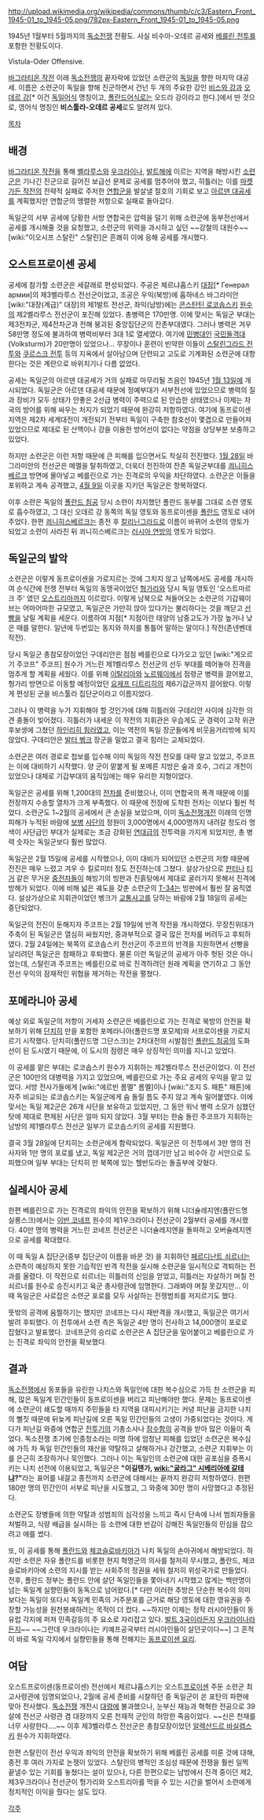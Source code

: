 http://upload.wikimedia.org/wikipedia/commons/thumb/c/c3/Eastern_Front_1945-01_to_1945-05.png/782px-Eastern_Front_1945-01_to_1945-05.png

1945년 1월부터 5월까지의 [[독소전쟁]] 전황도. 사실 비수아-오데르 공세와 [[베를린 전투]]를 포함한 전황도이다.

Vistula-Oder Offensive.

[[바그라티온 작전]] 이래 [[독소전쟁]]의 끝자락에 있었던 소련군의 [[독일]]을 향한 마지막 대공세. 이름은 소련군이 독일을 향해 진군하면서 건넌 두 개의 주요한 강인 [[비스와 강]]과 [[오데르 강]][* 이건 [[독일어]]식 명칭이고, [[폴란드어]]식로는 오드라 강이라고 한다.]에서 딴 것으로, 영어식 명칭인 '''비스툴라-오데르 공세'''로도 알려져 있다.

[[목차]]

== 배경 ==
[[바그라티온 작전]]을 통해 [[벨라루스]]와 [[우크라이나]], [[발트해]]에 이르는 지역을 해방시킨 [[소련군]]은 기나긴 진군으로 길어진 보급선 문제로 공세를 멈추어야 했고, 히틀러는 이를 [[마켓 가든 작전]]의 전략적 실패로 주저한 [[연합군]]을 발살낼 절호의 기회로 보고 [[아르덴 대공세]]를 계획했지만 연합군의 맹렬한 저항으로 실패로 돌아갔다. 

독일군의 서부 공세에 당황한 서방 연합국은 압력을 덜기 위해 소련군에 동부전선에서 공세를 개시해줄 것을 요청했고, 소련군의 위력을 과시하고 싶던 ~~강철의 대원수~~ [wiki:"이오시프 스탈린" 스탈린]은 흔쾌히 이에 응해 공세를 개시했다. 

== 오스트프로이센 공세 ==
공세에 참가할 소련군은 세갈래로 편성되었다. 주공은 체르냐홉스키 [[대장]][* Генерал армии]의 제3벨라루스 전선군이었고, 조공은 우익(북방)에 홉하네스 바그라미안 [wiki:"대장(계급)" 대장]의 제1발트 전선군, 좌익(남방)에는 [[콘스탄틴 로코솝스키]] [[원수]]의 제2벨라루스 전선군이 포진해 있었다. 총병력은 170만명. 이에 맞서는 독일군 부대는 제3전차군, 제4전차군과 전해 붕괴된 중앙집단군의 잔존부대였다. 그러나 병력은 겨우 58만명 정도에 불과하여 병력비부터 3대 1로 열세였다. 여기에 [[민병대]]인 [[국민돌격대]](Volksturm)가 20만명이 있었으나... 무장이나 훈련이 빈약한 이들이 [[스탈린그라드 전투]]와 [[쿠르스크 전투]] 등의 지옥에서 살아남으며 단련되고 고도로 기계화된 소련군에 대항한다는 것은 계란으로 바위치기나 다름 없었다.

공세는 독일군의 아르덴 대공세가 거의 실패로 마무리될 즈음인 1945년 [[1월 13일]]에 개시되었다. 독일군은 아르덴 대공세 때문에 정예부대가 서부전선에 있었으므로 병력의 질과 장비가 모두 상태가 안좋은 2선급 병력이 주력으로 된 안습한 상태였으나 이제는 자국의 방어를 위해 싸우는 처지가 되었기 때문에 완강히 저항하였다. 여기에 동프로이센 지역은 제2차 세계대전이 개전되기 전부터 독일이 구축한 참호선이 몇겹으로 만들어져 있었으므로 제대로 된 산맥이나 강을 이용한 방어선이 없다는 약점을 상당부분 보충하고 있었다.

하지만 소련군은 이런 저항 때문에 큰 피해를 입으면서도 착실히 전진했다. [[1월 28일]] 바그라미안의 전선군은 메멜을 탈취하였고, 더욱더 전진하여 잔존 독일군부대를 [[쾨니히스베르크]] 방면에 몰아넣고 베를린으로 가는 진격로의 우익을 차단하였다. 소련군은 이들을 포위하고 계속 공격했고, [[4월 9일]] 이곳을 지키던 독일군은 항복하였다.

이후 소련은 독일의 [[폴란드 침공]] 당시 소련이 차지했던 폴란드 동부를 그대로 소련 영토로 흡수하였고, 그 대신 오데르 강 동쪽의 독일 영토와 동프로이센을 [[폴란드]] 영토로 내어주었다. 한편 [[쾨니히스베르크]]는 종전 후 [[칼리닌그라드]]로 이름이 바뀌어 소련의 영토가 되었고 소련이 사라진 뒤 쾨니히스베르크는 [[러시아 연방]]의 영토가 되었다.

== 독일군의 발악 ==
소련군은 이렇게 동프로이센을 가로지르는 것에 그치지 않고 남쪽에서도 공세를 개시하여 순식간에 전쟁 전부터 독일의 동맹국이었던 [[헝가리]]와 당시 독일 영토인 '오스트마르크 주' 였던 [[오스트리아]]까지 이르렀다. 이렇게 남북으로 쳐들어오는 소련군의 기갑웨이브는 어마어마한 규모였고, 독일군은 가만히 앉아 있다가는 불리하다는 것을 깨닫고 [[선빵]]을 날릴 계획을 세운다. 이름하여 지점[* 지점이란 태양의 남중고도가 가장 높거나 낮은 때를 말한다. 일년에 두번있는 동지와 하지를 통틀어 말하는 말이다.] 작전(존넨벤데 작전).

당시 독일군 총참모장이었던 구데리안은 점점 베를린으로 다가오고 있던 [wiki:"게오르기 주코프" 주코프] 원수가 거느린 제1벨라루스 전선군의 선두 부대를 떼어놓아 진격을 멈추게 할 계획을 세웠다. 이를 위해 [[이탈리아]]와 [[노르웨이]]에서 점령군 병력을 끌어왔고, 헝가리 방면으로 이동할 예정이었던 [[요제프 디트리히]]의 제6기갑군까지 끌어왔다. 이렇게 편성된 군을 비스툴라 집단군이라고 이름지었다.

그러나 이 병력을 누가 지휘해야 할 것인가에 대해 히틀러와 구데리안 사이에 심각한 의견 충돌이 빚어졌다. 히틀러가 내세운 이 작전의 지휘관은 우습게도 군 경력이 고작 위관 후보생에 그쳤던 [[하인리히 힘러]]였고, 이는 역전의 독일 장군들에게 비웃음거리밖에 되지 않았다. 구데리안은 [[발터 벵크]] 장군을 밀었고 결국 힘러는 교체되었다. 

소련군은 여러 경로로 첩보를 입수해 이미 독일의 작전 전모를 대략 알고 있었고, 주코프는 이에 대비하기 시작했다. 양 군이 맡붙게 될 포메른 지방은 숲과 호수, 그리고 개천이 있었으나 대체로 기갑부대의 움직임에는 매우 유리한 지형이었다.  

독일군은 공세를 위해 1,200대의 [[전차]]를 준비했으나, 이미 연합국의 폭격 때문에 이를 전장까지 수송할 열차가 크게 부족했다. 이 때문에 전장에 도착한 전차는 이보다 훨씬 적었다. 소련군도 1~2월의 공세에서 큰 손실을 보았으며, 이미 [[독소전쟁]]개전 이래의 인명피해가 누적된 바람에 [[보병]] [[사단]]의 정원이 3,000명에서 4,000명까지 내려갈 정도라 명색이 사단급인 부대가 실제로는 조금 강화된 [[연대]]급의 전투력을 가지게 되었지만, 총 병력 숫자는 독일군보다 훨씬 많았다.

독일군은 2월 15일에 공세를 시작했으나, 이미 대비가 되어있던 소련군의 저항 때문에 전진은 매우 느렸고 겨우 수 킬로미터 정도 전진하는데 그쳤다. 설상가상으로 [[판터]]나 [[티거]] 같은 무거운 [[중전차]]들이 해빙기의 빙판과 진흙탕에서 제대로 굴러가지 못해서 진격에 방해가 되었다. 이에 비해 넓은 궤도을 갖춘 소련군의 [[T-34]]는 빙판에서 훨씬 잘 움직였다. 설상가상으로 지휘관이었던 벵크가 [[교통사고]]를 당하는 바람에 2월 18일의 공세는 중단되었다. 

독일군의 전진이 둔해지자 주코프는 2월 19일에 반격 작전을 개시하였다. 무장친위대가 주축이 된 독일군은 열심히 싸웠지만, 중과부적으로 결국 많은 전차를 버려두고 후퇴하였다. 2월 24일에는 북쪽의 로코솝스키 전선군이 주코프의 반격을 지원하면서 선빵을 날리려던 독일군은 참패하고 후퇴했다. 물론 이런 독일군의 공세가 아주 헛된 것은 아니었는데, 스탈린과 주코프는 베를린으로 바로 진격하려던 원래 계획을 연기하고 그 동안 전선 우익의 잠재적인 위협을 제거하는 작전을 펼쳤다.
 
== 포메라니아 공세 ==
예상 외로 독일군의 저항이 거세자 소련군은 베를린으로 가는 진격로 북방의 안전을 확보하기 위해 [[단치히]] 만을 포함한 포메라니아(폴란드명 포모제)와 서프로이센을 가로지르기 시작했다. 단치히(폴란드명 그단스크)는 2차대전의 시발점인 [[폴란드 침공]]의 도화선이 된 도시였기 때문에, 이 도시의 점령은 매우 상징적인 의미를 지니고 있었다.

이 공세를 맡은 부대는 로코솝스키 원수가 지휘하는 제2벨라루스 전선군이었다. 이 전선군은 100만의 대병력을 가지고 있었으며, 베를린으로 가는 주요 공세의 우익을 맡고 있었다. 서방 전사가들에게 [wiki:"에르빈 롬멜" 롬멜]이나 [wiki:"조지 S. 패튼" 패튼]에 자주 비교되는 로코솝스키는 독일군에게 숨 돌릴 틈도 주지 않고 계속 밀어붙였다. 이에 맞서는 독일 제2군은 26개 사단을 보유하고 있었지만, 그 동안 워낙 병력 소모가 심했던 탓에 제대로 편제된 사단은 얼마 되지 않았다. 3월 부터는 한숨 돌린 주코프가 지휘하는 남방의 제1벨라루스 전선군 일부가 로코솝스키의 공세를 지원했다.

결국 3월 28일에 단치히는 소련군에게 함락되었다. 독일군은 이 전투에서 3만 명의 전사자와 1만 명의 포로를 냈고, 독일 제2군은 거의 껍데기만 남고 비수아 강 서안으로 도피했으며 일부 부대는 단치히 만 북쪽에 있는 헬반도라는 돌출부에 갖혔다. 

== 실레시아 공세 ==
한편 베를린으로 가는 진격로의 좌익의 안전을 확보하기 위해 니더슐레지엔(폴란드명 실롱스크)에서는 [[이반 코네프]] 원수의 제1우크라이나 전선군이 2월부터 공세를 개시했다. 40만 명의 병력을 거느린 코네프 전선군은 니더슐레지엔을 돌파하고 오버슐레지엔으로 공세를 확대했다. 

이 때 독일 A 집단군(중부 집단군이 이름을 바꾼 것) 을 지휘하던 [[페르디난트 쇠르너]]는 소련측이 예상하지 못한 기습적인 반격 작전을 실시해 소련군을 일시적으로 격퇴하는 전과를 올렸다. 이 작전으로 쇠르너는 히틀러의 신임을 얻었고, 히틀러는 자살하기 며칠 전 쇠르너를 원수로 승진시키고 육군 총사령관에 임명한다. 그래봐야 며칠 못갔지만... 이 때 독일군은 사로잡은 소련군 포로를 모두 사살하는 전쟁범죄를 저지르기도 했다.

뜻밖의 공격에 움찔하기는 했지만 코네프는 다시 재반격을 개시했고, 독일군은 여기서 발려 후퇴했다. 이 전투에서 소련 측은 독일군 4만 명이 전사하고 14,000명이 포로로 잡혔다고 발표했다. 코네프군의 승리로 소련군은 A 집단군을 밀어붙이고 베를린으로 가는 진격로 좌익의 안전을 확보했다.

== 결과 ==
[[독소전쟁]]에서 동포들을 유린한 나치스와 독일인에 대한 복수심으로 가득 찬 소련군을 피해, 많은 독일계 민간인들이 동프로이센을 버리고 피난해야만 했다. 문제는 동프로이센에 소련군이 쇄도할 때까지 주민들을 타 지역을 대피시키기는 커녕 피난을 금지한 나치의 뻘짓 때문에 뒤늦게 피난길에 오른 독일 민간인들의 고생이 가중되었다는 것이다. 게다가 피난길 와중에 연합군 [[전투기]]의 기총소사나 [[잠수함]]의 공격을 받아 많은 이들이 죽었다. 독소전쟁 초기에 인종청소라는 미명 하에 엄청난 피해를 입었던 소련군은 복수심에 가득 차 독일 민간인들의 재산을 약탈하고 살해하거나 강간했고, 소련군 지휘부는 이를 은근히 조장하거나 묵인했다. 그러나 이는 독일인의 소련군에 대한 공포심을 증폭시키는 나치 선전에 이용되었고, 독일군은 '''"이길텐가, [[wiki:"굴라그" 시베리아에 갈]]테냐?"'''라는 표어를 내걸고 종전까지 소련군에 대해서는 끝까지 완강히 저항하였다. 한편 180만 명의 민간인이 서부로 피난을 시도했고, 그 와중에 30만 명이 사망했다고 추정된다.

소련군도 장병들에 의한 약탈과 성범죄의 심각성을 느끼고 즉시 단속에 나서 범죄자들을 처벌하고, 식량 배급을 실시하는 등 소련에 대한 반감이 강해진 독일인들의 민심을 잡으려고 애를 썼다.

또, 이 공세를 통해 [[폴란드]]와 [[체코슬로바키아]]가 나치 독일의 손아귀에서 해방되었다. 하지만 소련은 자유 폴란드를 비롯한 현지 혁명군의 의사를 철저히 무시했고, 폴란드, 체코슬로바키아에 소련의 지시를 받는 사회주의 정권을 세워 철저히 위성국가로 만들었다. 전후, 폴란드 정부는 폴란드 안에 살던 독일인들을 쫓아내기 시작했고 많게는 백만명이 넘는 독일계 실향민들이 동독으로 넘어왔다.[* 다만 이러한 추방은 단순한 복수의 의미보다는 독일이 또다시 독일계 민족의 거주분포를 근거로 해당 영토에 대한 영유권을 주장할 가능성을 원천봉쇄하려는 목적이 더 컸다. ~~하지만 이제는 정작 러시아인들이 동유럽 각지에 퍼져 민족갈등의 주 요소로 자리잡고 있다. [[발트 3국]]이라든지 [[우크라이나]]라든지~~ ~~그런데 우크라이나는 키예프공국부터 러시아인들이 살던곳이다~~] 그 흔적이 바로 독일 각지에서 실향민들을 통해 전해지는 [[동프로이센 요리]].

== 여담 ==
오스트프로이센(동프로이센) 전선에서 체르냐홉스키는 오스트[[프로이센]] 주둔 소련군 최고사령관에 임명되었으나, 2월에 공세 준비를 시찰하던 중 독일군이 쏜 포탄의 파편에 맞아 전사했다. [[독소전쟁]] 개전시 [[대령]]에 불과했으나, 눈부신 재능과 혁혁한 전공으로 39살에 전선군 사령관 겸 대장까지 오른 천재적 군인의 허망한 죽음이었다. ~~신은 천재를 너무 사랑한다….~~ 이후 제3벨라루스 전선군은 총참모장이었던 [[알렉산드르 바실렙스키]] 원수가 지휘하였다. 

한편 스탈린이 전선 우익과 좌익의 안전을 확보하기 위해 베를린 공세를 미룬 것에 대해, 종전 후 여러 가지로 논쟁이 있었다. 스탈린의 병적인 조심성 때문에 전쟁을 훨씬 일찍 끝낼수 있는 기회를 놓쳤다는 설이 있으나, 다른 한편으로는 남방에서 진격 중이던 제2, 제3우크라이나 전선군이 헝가리와 오스트리아를 먹을 수 있는 시간을 벌어서 소련에게 정치적인 이익을 줬다는 설도 있다.

[[각주]]
